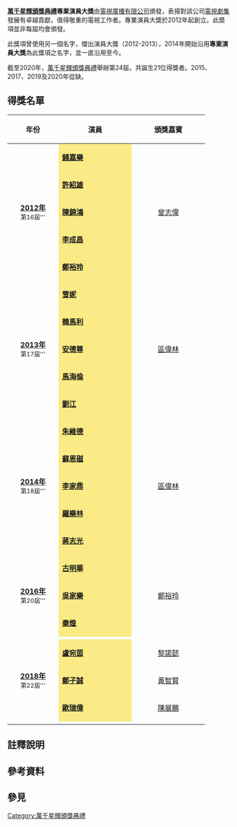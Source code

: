 {{Infobox award
| name         = [[萬千星輝頒獎典禮|萬千星輝頒獎典禮]]<br>專業演員大獎<br/><font size="-1">{{lang|en|TVB Anniversary Awards for<br>Professional Actors and Actress}}</font>
| description  = 傑出演員大獎
| presenter    = [[電視廣播有限公司|電視廣播有限公司]]
| country      = [[香港|香港]]
| year         = 2012
}}

'''[[萬千星輝頒獎典禮|萬千星輝頒獎典禮]]專業演員大獎'''由[[電視廣播有限公司|電視廣播有限公司]]頒發，表揚對該公司[[電視劇集|電視劇集]]發展有卓越貢獻，值得敬重的電視工作者。專業演員大獎於2012年起創立。此奬項並非每屆均會頒發。

此獎項曾使用另一個名字，傑出演員大獎（2012-2013），2014年開始沿用'''專業演員大獎'''為此獎項之名字，並一直沿用至今。

截至2020年，[[萬千星輝頒獎典禮|萬千星輝頒獎典禮]]舉辦第24屆，共誕生21位得獎者。2015、2017、2019及2020年從缺。

==得獎名單==
{| class="wikitable" style="text-align: center" 
|-
! width="100" | 年份
! width="150" | 演員
! width="150" | 頒獎嘉賓
|-
| rowspan=5 style="text-align:center"| '''[[萬千星輝頒獎典禮2012|2012年]]'''<br><small>第16屆'''</small><br> 
|style="background:#FAEB86"|  '''[[錢嘉樂|錢嘉樂]]'''
| rowspan=5 style="text-align:center"| [[曾志偉|曾志偉]]
|-
|style="background:#FAEB86"|  '''[[許紹雄|許紹雄]]'''
|-
|style="background:#FAEB86"|  '''[[陳錦鴻|陳錦鴻]]'''
|-
|style="background:#FAEB86"|  '''[[李成昌|李成昌]]'''
|-
|style="background:#FAEB86"|  '''[[鄭裕玲|鄭裕玲]]'''
|-
| rowspan=5 style="text-align:center"| '''[[萬千星輝頒獎典禮2013|2013年]]'''<br><small>第17屆'''</small><br> 
|style="background:#FAEB86"|  '''[[雪妮|雪妮]]'''
| rowspan=5 style="text-align:center"| [[區偉林|區偉林]]
|-
|style="background:#FAEB86"|  '''[[韓馬利|韓馬利]]'''
|-
|style="background:#FAEB86"|  '''[[安德尊|安德尊]]'''
|-   
|style="background:#FAEB86"|  '''[[馬海倫|馬海倫]]'''
|-
|style="background:#FAEB86"|  '''[[劉江_(香港)|劉江]]'''
|-
| rowspan=5 style="text-align:center"| '''[[萬千星輝頒獎典禮2014|2014年]]'''<br><small>第18屆'''</small><br> 
|style="background:#FAEB86"|  '''[[朱維德|朱維德]]'''
| rowspan=5 style="text-align:center"| [[區偉林|區偉林]]
|-
|style="background:#FAEB86"|  '''[[蘇恩磁|蘇恩磁]]'''
|-
|style="background:#FAEB86"|  '''[[李家鼎|李家鼎]]'''
|-
|style="background:#FAEB86"|  '''[[羅樂林|羅樂林]]'''
|-
|style="background:#FAEB86"|  '''[[蔣志光|蔣志光]]'''
|-
| rowspan=3 style="text-align:center"| '''[[萬千星輝頒獎典禮2016|2016年]]'''<br><small>第20屆'''</small><br> 
|style="background:#FAEB86"|  '''[[古明華|古明華]]'''
| rowspan=3 style="text-align:center"| [[鄭裕玲|鄭裕玲]]
|-
|style="background:#FAEB86"|  '''[[吳家樂|吳家樂]]'''
|-
|style="background:#FAEB86"|  '''[[秦煌|秦煌]]'''
|-
|-
| rowspan=3 style="text-align:center"| '''[[萬千星輝頒獎典禮2018|2018年]]'''<br><small>第22屆'''</small><br> 
|style="background:#FAEB86"|  '''[[盧宛茵|盧宛茵]]'''
| rowspan=1 style="text-align:center"| [[黎諾懿|黎諾懿]]
|-
|style="background:#FAEB86"|  '''[[鄭子誠|鄭子誠]]'''
| rowspan=1 style="text-align:center"| [[黃智賢_(香港)|黃智賢]]
|-
|style="background:#FAEB86"|  '''[[歐瑞偉|歐瑞偉]]'''
| rowspan=1 style="text-align:center"| [[陳展鵬|陳展鵬]]
|-
|}

</div>{{clear}}

== 註釋說明 ==
{{Reflist|2|group="註"}}

==參考資料==
{{reflist}}

==參見==
{{萬千星輝頒獎典禮}}
{{萬千星輝頒獎典禮傑出演員大獎}}

[[Category:萬千星輝頒獎典禮|Category:萬千星輝頒獎典禮]]